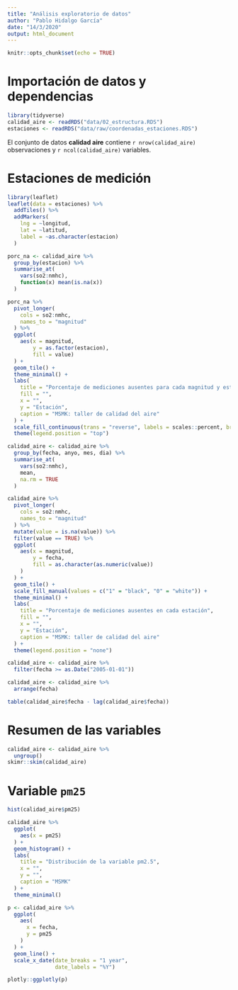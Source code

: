 ```yaml
---
title: "Análisis exploratorio de datos"
author: "Pablo Hidalgo García"
date: "14/3/2020"
output: html_document
---
```


```r
knitr::opts_chunk$set(echo = TRUE)
```

# Importación de datos y dependencias

```r
library(tidyverse)
calidad_aire <- readRDS("data/02_estructura.RDS")
estaciones <- readRDS("data/raw/coordenadas_estaciones.RDS")
```

El conjunto de datos **calidad aire** contiene `r nrow(calidad_aire)` observaciones y `r ncol(calidad_aire)` variables.

# Estaciones de medición

```r
library(leaflet)
leaflet(data = estaciones) %>% 
  addTiles() %>% 
  addMarkers(
    lng = ~longitud,
    lat = ~latitud,
    label = ~as.character(estacion)
  )
```


```r
porc_na <- calidad_aire %>% 
  group_by(estacion) %>% 
  summarise_at(
    vars(so2:nmhc),
    function(x) mean(is.na(x))
  )
```

```r
porc_na %>% 
  pivot_longer(
    cols = so2:nmhc,
    names_to = "magnitud"
  ) %>% 
  ggplot(
    aes(x = magnitud,
        y = as.factor(estacion),
        fill = value)
  ) +
  geom_tile() +
  theme_minimal() +
  labs(
    title = "Porcentaje de mediciones ausentes para cada magnitud y estación",
    fill = "",
    x = "",
    y = "Estación",
    caption = "MSMK: taller de calidad del aire"
  ) +
  scale_fill_continuous(trans = "reverse", labels = scales::percent, breaks = c(1, 0.5, 0), limits = c(1, 0)) +
  theme(legend.position = "top")
```

```r
calidad_aire <- calidad_aire %>% 
  group_by(fecha, anyo, mes, dia) %>% 
  summarise_at(
    vars(so2:nmhc),
    mean,
    na.rm = TRUE
  )
```

```r
calidad_aire %>% 
  pivot_longer(
    cols = so2:nmhc,
    names_to = "magnitud"
  ) %>% 
  mutate(value = is.na(value)) %>% 
  filter(value == TRUE) %>% 
  ggplot(
    aes(x = magnitud,
        y = fecha,
        fill = as.character(as.numeric(value))
    )
  ) +
  geom_tile() +
  scale_fill_manual(values = c("1" = "black", "0" = "white")) +
  theme_minimal() +
  labs(
    title = "Porcentaje de mediciones ausentes en cada estación",
    fill = "",
    x = "",
    y = "Estación",
    caption = "MSMK: taller de calidad del aire"
  ) +
  theme(legend.position = "none")
```

```r
calidad_aire <- calidad_aire %>% 
  filter(fecha >= as.Date("2005-01-01"))
```

```r
calidad_aire <- calidad_aire %>% 
  arrange(fecha)

table(calidad_aire$fecha - lag(calidad_aire$fecha))
```

# Resumen de las variables

```r
calidad_aire <- calidad_aire %>% 
  ungroup()
skimr::skim(calidad_aire)
```

# Variable `pm25`

```r
hist(calidad_aire$pm25)
```

```r
calidad_aire %>% 
  ggplot(
    aes(x = pm25)
  ) +
  geom_histogram() +
  labs(
    title = "Distribución de la variable pm2.5",
    x = "",
    y = "",
    caption = "MSMK"
  ) + 
  theme_minimal()
```



```r
p <- calidad_aire %>% 
  ggplot(
    aes(
      x = fecha,
      y = pm25
    )
  ) +
  geom_line() +
  scale_x_date(date_breaks = "1 year",
               date_labels = "%Y")
```



```r
plotly::ggplotly(p)
```





